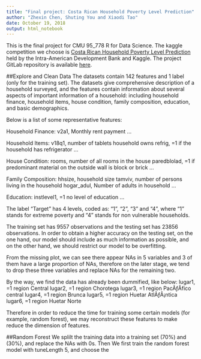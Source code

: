 ```yaml
---
title: "Final project: Costa Rican Household Poverty Level Prediction"
author: "Zhexin Chen, Shuting You and Xiaodi Tao"
date: October 19, 2018
output: html_notebook
---
```

This is the final project for CMU 95_778 R for Data Science. The kaggle competition we choose is [Costa Rican Household Poverty Level Prediction](https://www.kaggle.com/c/costa-rican-household-poverty-prediction) held by the Intra-American Development Bank and Kaggle. The project GitLab repository is available [here](https://gitlab.com/antileo1992/95_778.final_project).

##Explore and Clean Data
The datasets contain 142 features and 1 label (only for the training set). The datasets give comprehensive description of a household surveyed, and the features contain information about several aspects of important information of a household: including household finance, household items, house condition, family composition, education, and basic demographics. 

Below is a list of some representative features:

Household Finance:
  v2a1, Monthly rent payment
  ...
  
Household Items:
  v18q1, number of tablets household owns
  refrig, =1 if the household has refrigerator
  ...
  
House Condition:
  rooms,  number of all rooms in the house
  paredblolad, =1 if predominant material on the outside wall is block or brick
  ...
  
Family Composition:
  hhsize, household size
  tamviv, number of persons living in the household
  hogar_adul, Number of adults in household
  ...
  
Education:
  instlevel1, =1 no level of education
  ...
  
The label "Target" has 4 levels, coded as: "1", "2", "3" and "4", where “1” stands for extreme poverty and "4" stands for non vulnerable households.

The training set has 9557 observations and the testing set has 23856 observations. In order to obtain a higher accuracy on the testing set, on the one hand, our model should include as much information as possible, and on the other hand, we should restrict our model to be overfitting.

From the missing plot, we can see there appear NAs in 5 variables and 3 of them have a large proportion of NAs, therefore on the later stage, we tend to drop these three variables and replace NAs for the remaining two.

By the way, we find the data has already been dummified, like below:
lugar1, =1 region Central
lugar2, =1 region Chorotega
lugar3, =1 region PacÃƒÂfico central
lugar4, =1 region Brunca
lugar5, =1 region Huetar AtlÃƒÂ¡ntica
lugar6, =1 region Huetar Norte

Therefore in order to reduce the time for training some certain models (for example, random forest), we may reconstruct these features to make reduce the dimension of features.







##Random Forest
We splilt the training data into a training set (70%) and (30%), and replace the NAs with 0s. Then We first train the random forest model with tuneLength 5, and choose the 

